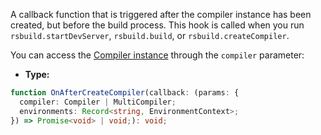 A callback function that is triggered after the compiler instance has been created, but before the build process. This hook is called when you run `rsbuild.startDevServer`, `rsbuild.build`, or `rsbuild.createCompiler`.

You can access the [Compiler instance](https://rspack.dev/api/javascript-api/compiler) through the `compiler` parameter:

- **Type:**

```ts
function OnAfterCreateCompiler(callback: (params: {
  compiler: Compiler | MultiCompiler;
  environments: Record<string, EnvironmentContext>;
}) => Promise<void> | void;): void;
```
